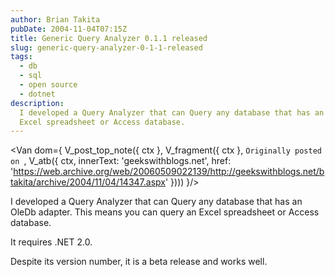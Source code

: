 ```yaml
---
author: Brian Takita
pubDate: 2004-11-04T07:15Z
title: Generic Query Analyzer 0.1.1 released
slug: generic-query-analyzer-0-1-1-released
tags:
  - db
  - sql
  - open source
  - dotnet
description:
  I developed a Query Analyzer that can Query any database that has an OleDb adapter. This means you can query an
  Excel spreadsheet or Access database.
---
```


<Van dom={
	V_post_top_note({ ctx },
		V_fragment({ ctx },
			`Originally posted on `,
			V_atb({ ctx,
				innerText: 'geekswithblogs.net',
				href: 'https://web.archive.org/web/20060509022139/http://geekswithblogs.net/btakita/archive/2004/11/04/14347.aspx'
			})))
}/>

I developed a Query Analyzer that can Query any database that has an OleDb adapter. This means you can query an
Excel spreadsheet or Access database.

It requires .NET 2.0.

Despite its version number, it is a beta release and works well.

<p>
	<Van dom={
		V_fragment({ ctx },
			`You can get it on `,
			V_atb_generic_query_analyzer({ ctx, innerText:  'Sourceforge' }),
			`.`)
	}/>
</p>
